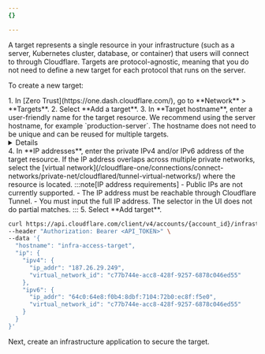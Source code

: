 ```yaml
---
{}

---
```



A target represents a single resource in your infrastructure (such as a server, Kubernetes cluster, database, or container) that users will connect to through Cloudflare. Targets are protocol-agnostic, meaning that you do not need to define a new target for each protocol that runs on the server.

To create a new target:

<Tabs>
<TabItem label="Dashboard">
1. In [Zero Trust](https://one.dash.cloudflare.com/), go to **Network** > **Targets**.
2. Select **Add a target**.
3. In **Target hostname**, enter a user-friendly name for the target resource. We recommend using the server hostname, for example `production-server`. The hostname does not need to be unique and can be reused for multiple targets.
	<Details header="Format restrictions">
			- Case insensitive
			- Contain no more than 255 characters
			- Contain only alphanumeric characters, `-`, or `.` (no spaces allowed)
			- Start and end with an alphanumeric character
	</Details>
4. In **IP addresses**, enter the private IPv4 and/or IPv6 address of the target resource. If the IP address overlaps across multiple private networks, select the [virtual network](/cloudflare-one/connections/connect-networks/private-net/cloudflared/tunnel-virtual-networks/) where the resource is located.
:::note[IP address requirements]
- Public IPs are not currently supported.
- The IP address must be reachable through Cloudflare Tunnel.
- You must input the full IP address. The selector in the UI does not do partial matches.
:::
5. Select **Add target**.
</TabItem>
<TabItem label="API">

```sh
curl https://api.cloudflare.com/client/v4/accounts/{account_id}/infrastructure/targets \
--header "Authorization: Bearer <API_TOKEN>" \
--data '{
  "hostname": "infra-access-target",
  "ip": {
    "ipv4": {
      "ip_addr": "187.26.29.249",
      "virtual_network_id": "c77b744e-acc8-428f-9257-6878c046ed55"
    },
    "ipv6": {
      "ip_addr": "64c0:64e8:f0b4:8dbf:7104:72b0:ec8f:f5e0",
      "virtual_network_id": "c77b744e-acc8-428f-9257-6878c046ed55"
    }
  }
}'
```

</TabItem>
</Tabs>

Next, create an infrastructure application to secure the target.